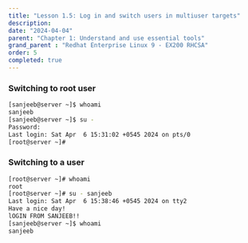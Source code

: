 ```yaml
---
title: "Lesson 1.5: Log in and switch users in multiuser targets"
description:
date: "2024-04-04"
parent: "Chapter 1: Understand and use essential tools"
grand_parent : "Redhat Enterprise Linux 9 - EX200 RHCSA"
order: 5
completed: true
---
```

### Switching to root user
```bash
[sanjeeb@server ~]$ whoami 
sanjeeb
[sanjeeb@server ~]$ su -
Password: 
Last login: Sat Apr  6 15:31:02 +0545 2024 on pts/0
[root@server ~]# 
```

### Switching to a user
```bash
[root@server ~]# whoami 
root
[root@server ~]# su - sanjeeb
Last login: Sat Apr  6 15:38:46 +0545 2024 on tty2
Have a nice day!
lOGIN FROM SANJEEB!!
[sanjeeb@server ~]$ whoami
sanjeeb
```
